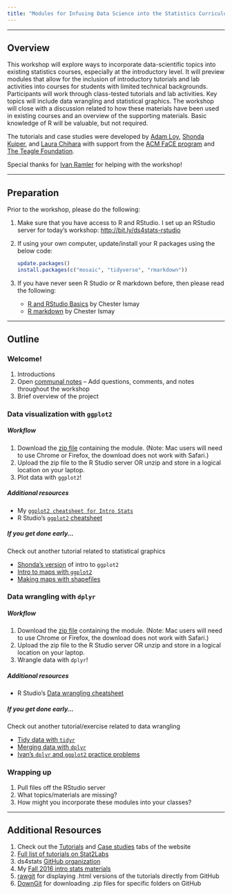 ```yaml
---
title: "Modules for Infusing Data Science into the Statistics Curriculum"
---
```


* * * 

## Overview

This workshop will explore ways to incorporate data-scientific topics into existing statistics courses, especially at the introductory level. It will preview modules that allow for the inclusion of introductory tutorials and lab activities into courses for students with limited technical backgrounds. Participants will work through class-tested tutorials and lab activities. Key topics will include data wrangling and statistical graphics. The workshop will close with a discussion related to how these materials have been used in existing courses and an overview of the supporting materials. Basic knowledge of R will be valuable, but not required.

The tutorials and case studies were developed by [Adam Loy](https://aloy.github.io/), [Shonda Kuiper](https://www.grinnell.edu/users/kuipers), and [Laura Chihara](http://www.people.carleton.edu/~lchihara/) with support from the [ACM FaCE program](http://www.acm.edu/professional_development/FaCE__Faculty_Career_Enhancement_Project_.html) and [The Teagle Foundation](http://hybridliberalarts.org/about/). 

Special thanks for [Ivan Ramler](https://www.stlawu.edu/people/ivan-ramler) for helping with the workshop!

* * * 


## Preparation

Prior to the workshop, please do the following:

1. Make sure that you have access to R and RStudio. I set up an RStudio server for today's workshop: [http://bit.ly/ds4stats-rstudio](http://bit.ly/ds4stats-rstudio)
1. If using your own computer, update/install your R packages using the below code:

    ```r
    update.packages()
    install.packages(c("mosaic", "tidyverse", "rmarkdown"))
    ```
    
1. If you have never seen R Studio or R markdown before, then please read the following:
    - [R and RStudio Basics](https://ismayc.github.io/rbasics-book/3-rstudiobasics.html) by Chester Ismay
    - [R markdown](https://ismayc.github.io/rbasics-book/4-rmarkdown.html) by Chester Ismay


* * *


## Outline


### Welcome!

1. Introductions
1. Open [communal notes](https://docs.google.com/document/d/1_AruRpFzSMv_Io5eoh_CiBmV4l0I11WFU61FpnA5BJg/edit?usp=sharing) -- Add questions, comments, and notes throughout the workshop
1. Brief overview of the project

### Data visualization with `ggplot2`

##### Workflow

1. Download the [zip file](https://minhaskamal.github.io/DownGit/#/home?url=https://github.com/ds4stats/uscots2017/tree/master/assets/intro_ggplot2) containing the module. (Note: Mac users will need to use Chrome or Firefox, the download does not work with Safari.) 
1. Upload the zip file to the R Studio server OR unzip and store in a logical location on your laptop.
1. Plot data with `ggplot2`!

#####  Additional resources

- My [`ggplot2 cheatsheet for Intro Stats`](assets/refcard/m107-EDA-refcard.pdf)
- R Studio's [`ggplot2` cheatsheet](https://www.rstudio.com/wp-content/uploads/2016/11/ggplot2-cheatsheet-2.1.pdf)

#####  If you get done early...

Check out another tutorial related to statistical graphics

- [Shonda's version](https://minhaskamal.github.io/DownGit/#/home?url=https://github.com/ds4stats/r-tutorials/tree/master/data-viz) of intro to `ggplot2`
- [Intro to maps with `ggplot2`](https://minhaskamal.github.io/DownGit/#/home?url=https://github.com/ds4stats/r-tutorials/tree/master/intro-maps)
- [Making maps with shapefiles](https://minhaskamal.github.io/DownGit/#/home?url=https://github.com/ds4stats/r-tutorials/tree/master/maps-shapefiles)

### Data wrangling with `dplyr`


##### Workflow

1. Download the [zip file](https://minhaskamal.github.io/DownGit/#/home?url=https://github.com/ds4stats/uscots2017/tree/master/assets/intro_dplyr) containing the module.  (Note: Mac users will need to use Chrome or Firefox, the download does not work with Safari.)
1. Upload the zip file to the R Studio server OR unzip and store in a logical location on your laptop.
1. Wrangle data with `dplyr`!


#####  Additional resources

- R Studio's [Data wrangling cheatsheet](https://www.rstudio.com/wp-content/uploads/2015/02/data-wrangling-cheatsheet.pdf)


#####  If you get done early...

Check out another tutorial/exercise related to data wrangling

- [Tidy data with `tidyr`](https://minhaskamal.github.io/DownGit/#/home?url=https://github.com/ds4stats/r-tutorials/tree/master/tidying-data)
- [Merging data with `dplyr`](https://minhaskamal.github.io/DownGit/#/home?url=https://github.com/ds4stats/r-tutorials/tree/master/merging)
- [Ivan's `dplyr` and `ggplot2` practice problems](http://myslu.stlawu.edu/~iramler/stat201/dplyr_ggplot_tasks.html)

### Wrapping up

1. Pull files off the RStudio server
1. What topics/materials are missing?
1. How might you incorporate these modules into your classes?

* * *

## Additional Resources

1. Check out the [Tutorials](tutorials.html) and [Case studies](case-studies.html) tabs of the website
1. [Full list of tutorials on Stat2Labs](http://web.grinnell.edu/individuals/kuipers/stat2labs/RTutorials.html)
1. ds4stats [GitHub organization](https://github.com/ds4stats)
1. My [Fall 2016 intro stats materials](http://math107-lu.github.io/)
1. [rawgit](https://docs.google.com/document/d/1_AruRpFzSMv_Io5eoh_CiBmV4l0I11WFU61FpnA5BJg/edit?usp=sharing) for displaying .html versions of the tutorials directly from GitHub
1. [DownGit](https://minhaskamal.github.io/DownGit/#/home) for downloading .zip files for specific folders on GitHub